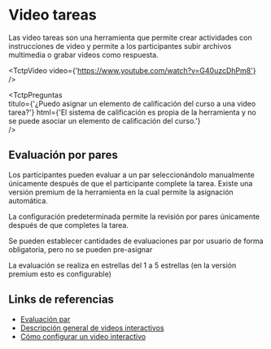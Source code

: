 
# Video tareas

Las video tareas son una herramienta que permite crear actividades con instrucciones de video y permite a los participantes subir archivos multimedia o grabar videos como respuesta.

<TctpVideo video={'https://www.youtube.com/watch?v=G40uzcDhPm8'} />

<TctpPreguntas    
    titulo={'¿Puedo asignar un elemento de calificación del curso a una video tarea?'}
    html={'El sistema de calificación es propia de la herramienta y no se puede asociar un elemento de calificación del curso.'}    
/>

## Evaluación por pares

Los participantes pueden evaluar a un par seleccionándolo manualmente únicamente después de que el participante complete la tarea. Existe una versión premium de la herramienta en la cual permite la asignación automática.

La configuración predeterminada permite la revisión por pares únicamente después de que completes la tarea. 

Se pueden establecer cantidades de evaluaciones par por usuario de forma obligatoria, pero no se pueden pre-asignar

La evaluación se realiza en estrellas del 1 a 5 estrellas (en la versión premium esto es configurable)


## Links de referencias

* <a href="https://bongolearn.zendesk.com/hc/es/articles/360001976954-Revisi%C3%B3n-por-Pares-Configuraci%C3%B3n-Avanzada" target="_blank">Evaluación par</a>
* <a href="https://bongolearn.zendesk.com/hc/es/articles/360003349674-Descripci%C3%B3n-general-de-videos-interactivos" target="_blank">Descripción general de videos interactivos</a>
* <a href="https://bongolearn.zendesk.com/hc/es/articles/360006537074-C%C3%B3mo-configurar-un-video-interactivo" target="_blank">Cómo configurar un video interactivo</a>
